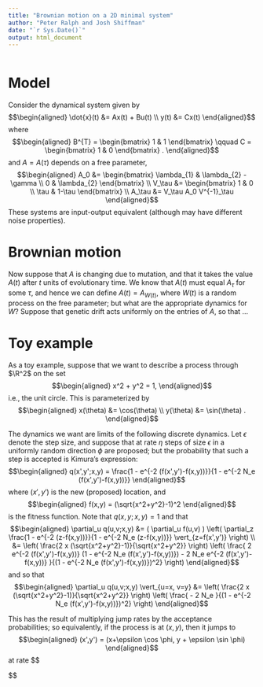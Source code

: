 ```yaml
---
title: "Brownian motion on a 2D minimal system"
author: "Peter Ralph and Josh Shiffman"
date: "`r Sys.Date()`"
output: html_document
---
```


```r
```


# Model

Consider the dynamical system given by
$$\begin{aligned}
      \dot{x}(t) &= Ax(t) + Bu(t) \\
          y(t) &= Cx(t) 
\end{aligned}$$
where
$$\begin{aligned}
    B^{T} = \begin{bmatrix} 1 & 1 \end{bmatrix} \qquad C = \begin{bmatrix} 1 & 0 \end{bmatrix} .
\end{aligned}$$
and $A=A(\tau)$ depends on a free parameter,
$$\begin{aligned}
    A_0 &= \begin{bmatrix} \lambda_{1} & \lambda_{2} - \gamma \\ 0 & \lambda_{2} \end{bmatrix} \\
    V_\tau &= \begin{bmatrix} 1 & 0 \\ \tau & 1-\tau \end{bmatrix} \\
    A_\tau &= V_\tau A_0 V^{-1}_\tau
\end{aligned}$$
These systems are input-output equivalent (although may have different noise properties).


# Brownian motion

Now suppose that $A$ is changing due to mutation, 
and that it takes the value $A(t)$ after $t$ units of evolutionary time.
We know that $A(t)$ must equal $A_\tau$ for some $\tau$, 
and hence we can define $A(t) = A_{W(t)}$, 
where $W(t)$ is a random process on the free parameter;
but what are the appropriate dynamics for $W$?
Suppose that genetic drift acts uniformly on the entries of $A$, 
so that ...


# Toy example

As a toy example, suppose that we want to describe a process through $\R^2$
on the set
$$\begin{aligned}
    x^2 + y^2 = 1,
\end{aligned}$$
i.e., the unit circle.
This is parameterized by
$$\begin{aligned}
    x(\theta) &= \cos(\theta) \\
    y(\theta) &= \sin(\theta) .
\end{aligned}$$

The dynamics we want are limits of the following discrete dynamics.
Let $\epsilon$ denote the step size,
and suppose that at rate $\eta$ steps of size $\epsilon$ 
in a uniformly random direction $\phi$ are proposed;
but the probability that such a step is accepted is Kimura's expression:
$$\begin{aligned}
    q(x',y';x,y) = \frac{1 - e^{-2 (f(x',y')-f(x,y))}}{1 - e^{-2 N_e (f(x',y')-f(x,y))}}
\end{aligned}$$
where $(x',y')$ is the new (proposed) location, and
$$\begin{aligned}
    f(x,y) = (\sqrt{x^2+y^2}-1)^2
\end{aligned}$$
is the fitness function.
Note that $q(x,y;x,y) = 1$ 
and that 
$$\begin{aligned}
    \partial_u q(u,v;x,y) 
    &= 
        ( \partial_u f(u,v) ) 
        \left( \partial_z \frac{1 - e^{-2 (z-f(x,y))}}{1 - e^{-2 N_e (z-f(x,y))}} \vert_{z=f(x',y')} \right) \\
    &= 
        \left( \frac{2 x (\sqrt{x^2+y^2}-1)}{\sqrt{x^2+y^2}} \right) 
        \left( \frac{ 2 e^{-2 (f(x',y')-f(x,y))} (1 - e^{-2 N_e (f(x',y')-f(x,y))}) - 2 N_e e^{-2 (f(x',y')-f(x,y))} }{(1 - e^{-2 N_e (f(x',y')-f(x,y))})^2} \right)
\end{aligned}$$
and so that
$$\begin{aligned}
    \partial_u q(u,v;x,y) \vert_{u=x, v=y}
    &= 
        \left( \frac{2 x (\sqrt{x^2+y^2}-1)}{\sqrt{x^2+y^2}} \right) 
        \left( \frac{ - 2 N_e  }{(1 - e^{-2 N_e (f(x',y')-f(x,y))})^2} \right)
\end{aligned}$$


This has the result of multiplying jump rates by the acceptance probabilities;
so equivalently, if the process is at $(x,y)$,
then it jumps to 
$$\begin{aligned}
    (x',y') = (x+\epsilon \cos \phi, y + \epsilon \sin \phi)
\end{aligned}$$
at rate
$$\begin{aligned}
    \eta q(x',y';x,y) 
    &\approx

\end{aligned}$$

